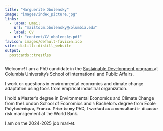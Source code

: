```yaml
---
title: "Marguerite Obolensky"
image: "images/index_picture.jpg"
links:
  - label: Email
    url: "mailto:m.obolensky@columbia.edu"
  - label: CV
    url: "content/CV_obolensky.pdf"
favicon: images/default-favicon.ico
site: distill::distill_website
output: 
  postcards::trestles
---
```


Welcome! I am a PhD candidate in the [<span style="font-weight: normal">Sustainable Development program </span>](https://www.sipa.columbia.edu/academics/programs/phd-sustainable-development) at Columbia University's School of International and Public Affairs. 

I work on questions in environmental economics and climate change adaptation using tools from empirical industrial organization. 

I hold a Master's degree in Environmental Economics and Climate Change from the London School of Economics and a Bachelor's degree from Ecole Polytechnique, France. Prior to my PhD, I worked as a consultant in disaster risk management at the World Bank.

I am on the 2024-2025 job market. 
</br>
</br>
</br>
</br>

